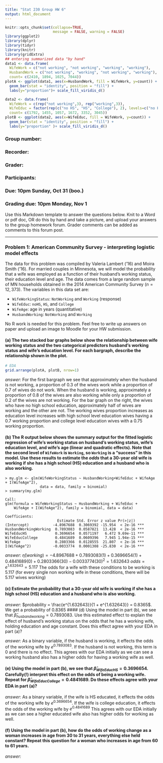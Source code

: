 ```yaml
---
title: "Stat 230 Group HW 6"
output: html_document
---
```


```r
knitr::opts_chunk$set(collapse=TRUE, 
                      message = FALSE, warning = FALSE)
library(ggplot2)
library(dplyr)
library(tidyr)
library(knitr)
library(gridExtra)
## entering summarized data "by hand"
data1 <- data.frame(
  WifeWork = c("not working", "not working", "working", "working"), 
  HusbandWork = c("not working", "working", "not working", "working"), 
  count= c(2410, 1894, 1025, 7044))
plotA <- ggplot(data1, aes(x=HusbandWork, fill = WifeWork, y=count)) + 
  geom_bar(stat = "identity", position = "fill") + 
  labs(y="proportion")+ scale_fill_viridis_d()

data2 <- data.frame(
  WifeWork = c(rep("not working",3), rep("working",3)), 
  WifeEduc = factor(rep(c("no HS", "HS", "College"), 2), levels=c("no HS", "HS", "College")), 
  count= c(1792, 1455, 1057, 1672, 3352, 3045))
plotB <- ggplot(data2, aes(x=WifeEduc, fill = WifeWork, y=count)) + 
  geom_bar(stat = "identity", position = "fill") + 
  labs(y="proportion" )+ scale_fill_viridis_d()
```


### Group number:

### Recorder: 

### Grader: 

### Participants: 

### Due: 10pm Sunday, Oct 31 (boo.)

### Grading due: 10pm Monday, Nov 1

Use this Markdown template to answer the questions below. Knit to a Word or pdf doc, OR do this by hand and take a picture, and upload your answers to the group homework forum. Grader comments can be added as comments to this forum post. 

-----------------------------------------

### Problem 1:  American Community Survey - interpreting logistic model effects
The data for this problem was compiled by Valeria Lambert ('16) and Moira Smith ('16). For married couples in Minnesota, we will model the probability that a wife was employed as a function of their husband's working status, their education level and age. The data comes from a large random sample of MN households obtained in the 2014 American Community Survey ($n=12,373$). The variables in this data set are:

- `WifeWorkingStatus`: `NotWorking` and `Working` (response)
- `WifeEduc`: `noHS`, `HS`, and `College`
- `WifeAge`: age in years (quantitative)
- `HusbandWorking`:  `NotWorking` and `Working`

No R work is needed for this problem. Feel free to write up answers on paper and upload an image to Moodle for your HW submission.

#### (a) The two stacked bar graphs below show the relationship between wife working status and the two categorical predictors husband's working status and wife's education level. For each bargraph, describe the relationship shown in the plot. 


```r
# EDA
grid.arrange(plotA, plotB, nrow=1)
```

*answer:* For the first bargraph we see that approximately when the husband is not working, a proportion of 0.3 of the wives work while a proportion of 0.7 of wives do not work. When the husband is working, approximately a proportion of 0.8 of the wives are also working while only a proportion of 0.2 of the wives are not working. For the bar graph on the right, the wives who have no high school education, approximately half of wives are working and the other are not. The working wives proportion increases as education level increases with high school level education wives having a 0.7 working proportion and college level education wives with a 0.75 working proportion.


#### (b) The R output below shows the summary output for the fitted logistic regression of wife's working status on husband's working status, wife's education level, and wife's age (linear and quadratic effects). Note that the second level of `WifeWork` is `Working`, so `Working` is a "success" in this model. Use these results to estimate the *odds* that a 30-year old wife is working if she has a high school (HS) education and a husband who is also working.

```
> my.glm <- glm(WifeWorkingStatus ~ HusbandWorking+WifeEduc + WifeAge + I(WifeAge^2), 
                data = data, family = binomial)
> summary(my.glm)

Call:
glm(formula = WifeWorkingStatus ~ HusbandWorking + WifeEduc + 
    WifeAge + I(WifeAge^2), family = binomial, data = data)

Coefficients:
                        Estimate Std. Error z value Pr(>|z|)    
(Intercept)           -4.8967688  0.3069392 -15.954  < 2e-16 ***
HusbandWorkingWorking  0.7893083  0.0587821  13.428  < 2e-16 ***
WifeEducHS             0.3696654  0.0571197   6.472 9.69e-11 ***
WifeEducCollege        0.4841689  0.0609396   7.945 1.94e-15 ***
WifeAge                0.2803366  0.0128555  21.807  < 2e-16 ***
I(WifeAge^2)          -0.0033774  0.0001308 -25.830  < 2e-16 ***
```

*answer:*
$\hat \eta (working) = -4.8967688 + 0.7893083(1) + 0.3696654(1) + 0.4841689(0) + 0.2803366(30) - 0.0033774(30)^2 = 1.632643$
\newline
\newline
$odds = e^{1.632643} = 5.117$
\newline
\newline
The odds for a wife with these conditions to be working is 5.117 (for every single non working wife in these conditions, there will be 5.117 wives working)


#### (c) Estimate the probability that a 30-year old wife is working if she has a high school (HS) education and a husband who is also working.

*answer:*
$probability = \frac{e^{1.632643}}{1 + e^{1.632643}} = 0.8365$. We get a probability of 0.8365
\newline
\newline
#### (d) Using the model in part (b), we see that $\hat{\beta}_{husbandworking} = 0.7893083$.  Use this estimated effect to explain the effect of husband's working status on the odds that he has a working wife, holding education and age constant. Does this effect agree with your EDA in part (a)? 

*answer:* As a binary variable, if the husband is working, it effects the odds of the working wife by $e^{0.7893083}$. If the husband is not working, this term is 0 and there is no effect. This agrees with our EDA initially as we can see a working husband also has a higher odds for having a working wife as well.

#### (e) Using the model in part (b), we see that $\hat{\beta}_{WifeEducHS} = 0.3696654$.  Carefully(!) interpret this effect on the odds of being a working wife. Repeat for $\hat{\beta}_{WifeEducCollege} = 0.4841689$. Do these effects agree with your EDA in part (a)? 

*answer:* As a binary variable, if the wife is HS educated, it effects the odds of the working wife by $e^{0.3696654}$. If the wife is college education, it effects the odds of the working wife by $e^{0.4841689}$ This agrees with our EDA initially as we can see a higher educated wife also has higher odds for working as well.

#### (f) Using the model in part (b), how do the odds of working change as a woman increases in age from 30 to 31 years, everything else held constant? Repeat this question for a woman who increases in age from 60 to 61 years. 

*answer:* 
